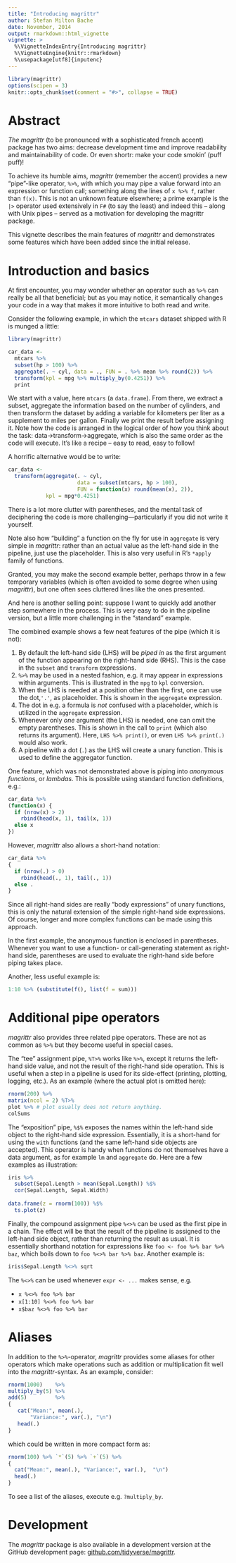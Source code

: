 ```yaml
---
title: "Introducing magrittr"
author: Stefan Milton Bache
date: November, 2014
output: rmarkdown::html_vignette
vignette: >
  %\VignetteIndexEntry{Introducing magrittr}
  %\VignetteEngine{knitr::rmarkdown}
  %\usepackage[utf8]{inputenc}
---
```


```r
library(magrittr)
options(scipen = 3)
knitr::opts_chunk$set(comment = "#>", collapse = TRUE)
```

# Abstract

*The magrittr* (to be pronounced with a sophisticated french accent) package has
two aims: decrease development time and improve readability and maintainability 
of code. Or even shortr: make your code smokin' (puff puff)!

To achieve its humble aims, *magrittr* (remember the accent) provides a new 
"pipe"-like operator, `%>%`, with which you may pipe a value forward into an 
expression or function call; something along the lines of ` x %>% f `, rather
than ` f(x)`. This is not an unknown feature elsewhere; a prime example is the 
`|>` operator used extensively in `F#` (to say the least) and indeed this 
-- along with Unix pipes -- served as a motivation for developing the magrittr 
package.

This vignette describes the main features of *magrittr* and demonstrates
some features which have been added since the initial release.

# Introduction and basics

At first encounter, you may wonder whether an operator such as `%>%` can really 
be all that beneficial; but as you may notice, it semantically changes your 
code in a way that makes it more intuitive to both read and write.

Consider the following example, in which the `mtcars` dataset shipped with
R is munged a little:
```r
library(magrittr)

car_data <- 
  mtcars %>%
  subset(hp > 100) %>%
  aggregate(. ~ cyl, data = ., FUN = . %>% mean %>% round(2)) %>%
  transform(kpl = mpg %>% multiply_by(0.4251)) %>%
  print
```
We start with a value, here `mtcars` (a `data.frame`). From there, we extract a 
subset, aggregate the information based on the number of cylinders, and then 
transform the dataset by adding a variable for kilometers per liter as a 
supplement to miles per gallon. Finally we print the result before assigning 
it. Note how the code is arranged in the logical order of how you think about 
the task: data->transform->aggregate, which is also the same order as the code 
will execute. It's like a recipe -- easy to read, easy to follow!

A horrific alternative would be to write:
```r
car_data <- 
  transform(aggregate(. ~ cyl, 
                      data = subset(mtcars, hp > 100), 
                      FUN = function(x) round(mean(x), 2)), 
            kpl = mpg*0.4251)
```
There is a lot more clutter with parentheses, and the mental task of deciphering
the code is more challenging---particularly if you did not write it yourself.

Note also how "building" a function on the fly for use in `aggregate` is very
simple in *magrittr*: rather than an actual value as the left-hand side in 
the pipeline, just use the placeholder. This is also very useful in R's 
`*apply` family of functions.

Granted, you may make the second example better, perhaps throw in a few 
temporary variables (which is often avoided to some degree when using 
*magrittr*), but one often sees cluttered lines like the ones presented. 

And here is another selling point: suppose I want to quickly add another step 
somewhere in the process. This is very easy to do in the pipeline version, but 
a little more challenging in the "standard" example.

The combined example shows a few neat features of the pipe (which it is not):

1. By default the left-hand side (LHS) will be *piped in* as the first argument of 
the function appearing on the right-hand side (RHS). This is the case in the 
`subset` and `transform` expressions.
2. `%>%` may be used in a nested fashion, e.g. it may appear in expressions within 
arguments. This is illustrated in the `mpg` to `kpl` conversion.
3. When the LHS is needed at a position other than the first, one can use
the dot,`'.'`, as placeholder. This is shown in the `aggregate` expression.
4. The dot in e.g. a formula is *not* confused with a placeholder, which is
utilized in the `aggregate` expression.
5. Whenever only *one* argument (the LHS) is needed, one can omit the empty 
parentheses. This is shown in the call to `print` (which also returns its
argument). Here, `LHS %>% print()`, or even `LHS %>% print(.)` would also work.
6. A pipeline with a dot (`.`) as the LHS will create a unary function. This is
used to define the aggregator function.

One feature, which was not demonstrated above is piping into *anonymous 
functions*, or *lambdas*. This is possible using standard function definitions, 
e.g.:
```r
car_data %>%
(function(x) {
  if (nrow(x) > 2) 
    rbind(head(x, 1), tail(x, 1))
  else x
})
```
However, *magrittr* also allows a short-hand notation:
```r
car_data %>%
{ 
  if (nrow(.) > 0)
    rbind(head(., 1), tail(., 1))
  else .
}
```
Since all right-hand sides are really "body expressions" of unary functions, 
this is only the natural extension of the simple right-hand side expressions. 
Of course, longer and more complex functions can be made using this approach.

In the first example, the anonymous function is enclosed in parentheses.
Whenever you want to use a function- or call-generating statement as right-hand 
side, parentheses are used to evaluate the right-hand side before piping takes 
place.

Another, less useful example is:
```r
1:10 %>% (substitute(f(), list(f = sum)))
```

# Additional pipe operators
*magrittr* also provides three related pipe operators. These are not as common 
as `%>%` but they become useful in special cases. 

The "tee" assignment pipe, `%T>%` works like `%>%`, except it returns the left-hand
side value, and not the result of the right-hand side operation. This is useful 
when a step in a pipeline is used for its side-effect (printing, plotting, 
logging, etc.). As an example (where the actual plot is omitted here):
```r
rnorm(200) %>%
matrix(ncol = 2) %T>%
plot %>% # plot usually does not return anything. 
colSums
```

The "exposition" pipe, `%$%` exposes the names within the left-hand side
object to the right-hand side expression. Essentially, it is a short-hand for 
using the `with` functions (and the same left-hand side objects are accepted).
This operator is handy when functions do not themselves have a data argument, as 
for example `lm` and `aggregate` do. Here are a few examples as illustration:

```r
iris %>%
  subset(Sepal.Length > mean(Sepal.Length)) %$%
  cor(Sepal.Length, Sepal.Width)
   
data.frame(z = rnorm(100)) %$% 
  ts.plot(z)
```

Finally, the compound assignment pipe `%<>%` can be used as the first 
pipe in a chain. The effect will be that the result of the pipeline is assigned 
to the left-hand side object, rather than returning the result as usual. It is 
essentially shorthand notation for expressions like `foo <- foo %>% bar %>% baz`, 
which boils down to `foo %<>% bar %>% baz`. Another example is:

```r
iris$Sepal.Length %<>% sqrt
```

The `%<>%` can be used whenever `expr <- ...` makes sense, e.g. 

* `x %<>% foo %>% bar`
* `x[1:10] %<>% foo %>% bar`
* `x$baz %<>% foo %>% bar`

# Aliases

In addition to the `%>%`-operator, *magrittr* provides some aliases for other
operators which make operations such as addition or multiplication fit well 
into the *magrittr*-syntax. As an example, consider:
```r
rnorm(1000)    %>%
multiply_by(5) %>%
add(5)         %>%
{ 
   cat("Mean:", mean(.), 
       "Variance:", var(.), "\n")
   head(.)
}
```
which could be written in more compact form as:
```r
rnorm(100) %>% `*`(5) %>% `+`(5) %>% 
{
  cat("Mean:", mean(.), "Variance:", var(.),  "\n")
  head(.)
}
```
To see a list of the aliases, execute e.g. `?multiply_by`. 

# Development
The *magrittr* package is also available in a development version at the
GitHub development page:
[github.com/tidyverse/magrittr](http://github.com/tidyverse/magrittr).
